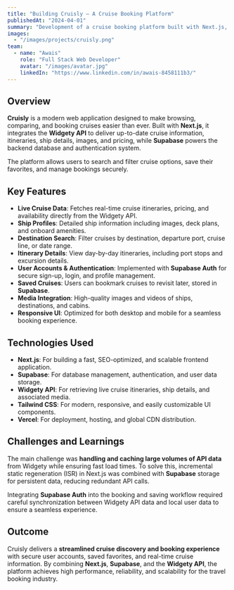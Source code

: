 ```yaml
---
title: "Building Cruisly – A Cruise Booking Platform"
publishedAt: "2024-04-01"
summary: "Development of a cruise booking platform built with Next.js, Supabase for backend database and authentication, and powered by the Widgety API for real-time cruise data, itineraries, ship details, and booking capabilities."
images:
  - "/images/projects/cruisly.png"
team:
  - name: "Awais"
    role: "Full Stack Web Developer"
    avatar: "/images/avatar.jpg"
    linkedIn: "https://www.linkedin.com/in/awais-8458111b3/"
---
```


## Overview

**Cruisly** is a modern web application designed to make browsing, comparing, and booking cruises easier than ever. Built with **Next.js**, it integrates the **Widgety API** to deliver up-to-date cruise information, itineraries, ship details, images, and pricing, while **Supabase** powers the backend database and authentication system.  

The platform allows users to search and filter cruise options, save their favorites, and manage bookings securely.

## Key Features

- **Live Cruise Data**: Fetches real-time cruise itineraries, pricing, and availability directly from the Widgety API.
- **Ship Profiles**: Detailed ship information including images, deck plans, and onboard amenities.
- **Destination Search**: Filter cruises by destination, departure port, cruise line, or date range.
- **Itinerary Details**: View day-by-day itineraries, including port stops and excursion details.
- **User Accounts & Authentication**: Implemented with **Supabase Auth** for secure sign-up, login, and profile management.
- **Saved Cruises**: Users can bookmark cruises to revisit later, stored in **Supabase**.
- **Media Integration**: High-quality images and videos of ships, destinations, and cabins.
- **Responsive UI**: Optimized for both desktop and mobile for a seamless booking experience.

## Technologies Used

- **Next.js**: For building a fast, SEO-optimized, and scalable frontend application.
- **Supabase**: For database management, authentication, and user data storage.
- **Widgety API**: For retrieving live cruise itineraries, ship details, and associated media.
- **Tailwind CSS**: For modern, responsive, and easily customizable UI components.
- **Vercel**: For deployment, hosting, and global CDN distribution.

## Challenges and Learnings

The main challenge was **handling and caching large volumes of API data** from Widgety while ensuring fast load times. To solve this, incremental static regeneration (ISR) in Next.js was combined with **Supabase** storage for persistent data, reducing redundant API calls.  

Integrating **Supabase Auth** into the booking and saving workflow required careful synchronization between Widgety API data and local user data to ensure a seamless experience.

## Outcome

Cruisly delivers a **streamlined cruise discovery and booking experience** with secure user accounts, saved favorites, and real-time cruise information. By combining **Next.js**, **Supabase**, and the **Widgety API**, the platform achieves high performance, reliability, and scalability for the travel booking industry.
